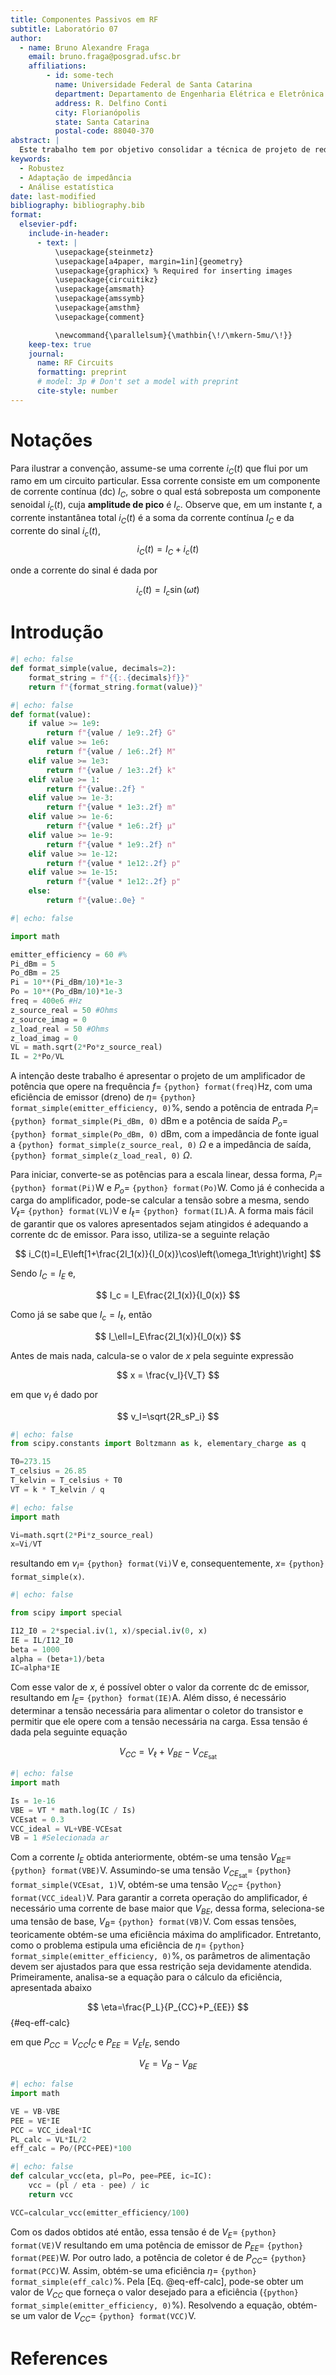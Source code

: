 ```yaml
---
title: Componentes Passivos em RF 
subtitle: Laboratório 07
author:
  - name: Bruno Alexandre Fraga
    email: bruno.fraga@posgrad.ufsc.br
    affiliations: 
        - id: some-tech
          name: Universidade Federal de Santa Catarina
          department: Departamento de Engenharia Elétrica e Eletrônica
          address: R. Delfino Conti
          city: Florianópolis
          state: Santa Catarina
          postal-code: 88040-370
abstract: |
  Este trabalho tem por objetivo consolidar a técnica de projeto de redes de casamento de impedância, em especial a técnica pela rede L. Para isso, é proposto realizar o casamento de impedância da saída de um amplificador para uma carga de 50 $\Omega$ de modo que a eficiência da potência dissipada na carga seja de 80%. Após algumas análises o projeto foi concluído com sucesso e realizada uma simulação Monte Carlo com 100 iterações para verificar a robustez do projeto por técnicas estatísticas. Os resultados obtidos foram brevemente discutidos.
keywords: 
  - Robustez
  - Adaptação de impedância
  - Análise estatística
date: last-modified
bibliography: bibliography.bib
format:
  elsevier-pdf:
    include-in-header:
      - text: |
          \usepackage{steinmetz}
          \usepackage[a4paper, margin=1in]{geometry}
          \usepackage{graphicx} % Required for inserting images
          \usepackage{circuitikz}
          \usepackage{amsmath}
          \usepackage{amssymb}
          \usepackage{amsthm}
          \usepackage{comment}

          \newcommand{\parallelsum}{\mathbin{\!/\mkern-5mu/\!}}
    keep-tex: true
    journal:
      name: RF Circuits
      formatting: preprint
      # model: 3p # Don't set a model with preprint
      cite-style: number
---
```


# Notações


Para ilustrar a convenção, assume-se uma corrente $i_C(t)$ que flui por um ramo em um circuito particular. Essa corrente consiste em um componente de corrente contínua (dc) $I_C$, sobre o qual está sobreposta um componente senoidal $i_c(t)$, cuja **amplitude de pico** é $I_c$. Observe que, em um instante $t$, a corrente instantânea total $i_C(t)$ é a soma da corrente contínua $I_C$ e da corrente do sinal $i_c(t)$,
$$
i_C(t) = I_C + i_c(t)
$$

onde a corrente do sinal é dada por

$$
i_c(t) = I_c \sin\left(\omega t\right)
$$

# Introdução

```python
#| echo: false
def format_simple(value, decimals=2):
    format_string = f"{{:.{decimals}f}}"
    return f"{format_string.format(value)}"
```

```python
#| echo: false
def format(value):
    if value >= 1e9:
        return f"{value / 1e9:.2f} G"
    elif value >= 1e6:
        return f"{value / 1e6:.2f} M"
    elif value >= 1e3:
        return f"{value / 1e3:.2f} k"
    elif value >= 1:
        return f"{value:.2f} "
    elif value >= 1e-3:
        return f"{value * 1e3:.2f} m"
    elif value >= 1e-6:
        return f"{value * 1e6:.2f} μ"
    elif value >= 1e-9:
        return f"{value * 1e9:.2f} n"
    elif value >= 1e-12:
        return f"{value * 1e12:.2f} p"
    elif value >= 1e-15:
        return f"{value * 1e12:.2f} p"
    else:
        return f"{value:.0e} "
```

```python
#| echo: false

import math

emitter_efficiency = 60 #%
Pi_dBm = 5
Po_dBm = 25
Pi = 10**(Pi_dBm/10)*1e-3
Po = 10**(Po_dBm/10)*1e-3
freq = 400e6 #Hz
z_source_real = 50 #Ohms
z_source_imag = 0 
z_load_real = 50 #Ohms
z_load_imag = 0
VL = math.sqrt(2*Po*z_source_real)
IL = 2*Po/VL
``` 

A intenção deste trabalho é apresentar o projeto de um amplificador de potência que opere na frequência $f=$ `{python} format(freq)`Hz, com uma eficiência de emissor (dreno) de $\eta=$ `{python} format_simple(emitter_efficiency, 0)`%, sendo a potência de entrada $P_i=$ `{python} format_simple(Pi_dBm, 0)` dBm e a potência de saída $P_o=$ `{python} format_simple(Po_dBm, 0)` dBm, com a impedância de fonte igual a `{python} format_simple(z_source_real, 0)` $\Omega$ e a impedância de saída, `{python} format_simple(z_load_real, 0)` $\Omega$.

Para iniciar, converte-se as potências para a escala linear, dessa forma, $P_i=$ `{python} format(Pi)`W e $P_o=$ `{python} format(Po)`W. Como já é conhecida a carga do amplificador, pode-se calcular a tensão sobre a mesma, sendo $V_\ell=$ `{python} format(VL)`V e $I_\ell=$ `{python} format(IL)`A. A forma mais fácil de garantir que os valores apresentados sejam atingidos é adequando a corrente dc de emissor. Para isso, utiliza-se a seguinte relação

$$
    i_C(t)=I_E\left[1+\frac{2I_1(x)}{I_0(x)}\cos\left(\omega_1t\right)\right]
$$

Sendo $I_C=I_E$ e,

$$
    I_c = I_E\frac{2I_1(x)}{I_0(x)}
$$

Como já se sabe que $I_c=I_\ell$, então

$$
    I_\ell=I_E\frac{2I_1(x)}{I_0(x)}
$$

Antes de mais nada, calcula-se o valor de $x$ pela seguinte expressão

$$
    x = \frac{v_I}{V_T}
$$

em que $v_I$ é dado por 

$$
    v_I=\sqrt{2R_sP_i}
$$

```python
#| echo: false
from scipy.constants import Boltzmann as k, elementary_charge as q

T0=273.15
T_celsius = 26.85
T_kelvin = T_celsius + T0
VT = k * T_kelvin / q
```

```python
#| echo: false
import math 

Vi=math.sqrt(2*Pi*z_source_real)
x=Vi/VT
```

resultando em $v_I=$ `{python} format(Vi)`V e, consequentemente, $x=$ `{python} format_simple(x)`.

```python
#| echo: false

from scipy import special

I12_I0 = 2*special.iv(1, x)/special.iv(0, x)
IE = IL/I12_I0
beta = 1000
alpha = (beta+1)/beta
IC=alpha*IE
```

Com esse valor de $x$, é possível obter o valor da corrente dc de emissor, resultando em $I_E=$ `{python} format(IE)`A. Além disso, é necessário determinar a tensão necessária para alimentar o coletor do transistor e permitir que ele opere com a tensão necessária na carga. Essa tensão é dada pela seguinte equação

$$
    V_{CC} = V_\ell+V_{BE}-V_{{CE}_\text{sat}}
$$

```python
#| echo: false
import math 

Is = 1e-16
VBE = VT * math.log(IC / Is)
VCEsat = 0.3
VCC_ideal = VL+VBE-VCEsat
VB = 1 #Selecionada ar
```

Com a corrente $I_E$ obtida anteriormente, obtém-se uma tensão $V_{BE}=$ `{python} format(VBE)`V. Assumindo-se uma tensão $V_{{CE}_\text{sat}}=$ `{python} format_simple(VCEsat, 1)`V, obtém-se uma tensão $V_{CC}=$ `{python} format(VCC_ideal)`V. Para garantir a correta operação do amplificador, é necessário uma corrente de base maior que $V_{BE}$, dessa forma, seleciona-se uma tensão de base, $V_B=$ `{python} format(VB)`V. Com essas tensões, teoricamente obtém-se uma eficiência máxima do amplificador. Entretanto, como o problema estipula uma eficiência de $\eta=$ `{python} format_simple(emitter_efficiency, 0)`%, os parâmetros de alimentação devem ser ajustados para que essa restrição seja devidamente atendida. Primeiramente, analisa-se a equação para o cálculo da eficiência, apresentada abaixo

$$
    \eta=\frac{P_L}{P_{CC}+P_{EE}}
$$ {#eq-eff-calc}

em que $P_{CC}=V_{CC}I_C$ e $P_{EE}=V_EI_E$, sendo

$$
    V_E=V_B-V_{BE}
$$

```python
#| echo: false
import math 

VE = VB-VBE
PEE = VE*IE
PCC = VCC_ideal*IC
PL_calc = VL*IL/2
eff_calc = Po/(PCC+PEE)*100
```

```python
#| echo: false
def calcular_vcc(eta, pl=Po, pee=PEE, ic=IC):
    vcc = (pl / eta - pee) / ic
    return vcc

VCC=calcular_vcc(emitter_efficiency/100)
```

Com os dados obtidos até então, essa tensão é de $V_E=$ `{python} format(VE)`V resultando em uma potência de emissor de $P_{EE}=$ `{python} format(PEE)`W. Por outro lado, a potência de coletor é de $P_{CC}=$ `{python} format(PCC)`W. Assim, obtém-se uma eficiência $\eta=$ `{python} format_simple(eff_calc)`%. Pela [Eq. @eq-eff-calc], pode-se obter um valor de $V_{CC}$ que forneça o valor desejado para a eficiência (`{python} format_simple(emitter_efficiency, 0)`%). Resolvendo a equação, obtém-se um valor de $V_{CC}=$ `{python} format(VCC)`V.


















# References {-}
